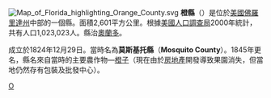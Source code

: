 {{unreferenced|time=2018-11-08T02:02:36+00:00}}
{{noteTA
|1=zh-hans:橙县;zh-hk:橙縣;zh-tw:橘郡;
|2=zh-hans:县;zh-hk:縣;zh-tw:郡;
|3=zh-hans:橙子;zh-hk:橙子;zh-tw:柳橙;
}}
{{Otheruses|橙縣|subject=美國佛羅里達州的一個縣|other=同名的縣}}
[[File:Map_of_Florida_highlighting_Orange_County.svg|right]]
'''橙縣'''（{{lang-en|Orange County}}）是位於[[美國|美國]][[佛羅里達州|佛羅里達州]]中部的一個縣。面積2,601平方公里。根據[[美國人口調查局|美國人口調查局]]2000年統計，共有人口1,023,023人。縣治[[奧蘭多_(佛羅里達州)|奧蘭多]]。

成立於1824年12月29日。當時名為'''莫斯基托縣'''（'''Mosquito County'''）。1845年更名，縣名來自當時的主要農作物—[[橙子|橙子]]（現在由於[[房地產|房地產]]開發導致果園消失，但當地仍然存有包裝及批發中心）。

{{橙縣 (佛羅里達州)}}
{{Florida}}
{{青岛市的友好城市与友好合作城市}}

[[Category:佛羅里達州行政區劃|O]]